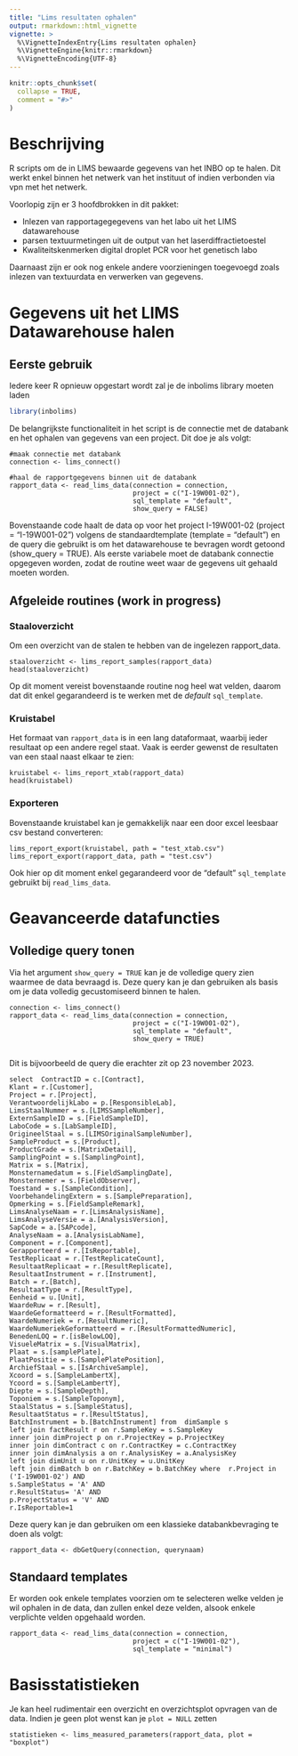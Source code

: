 ```yaml
---
title: "Lims resultaten ophalen"
output: rmarkdown::html_vignette
vignette: >
  %\VignetteIndexEntry{Lims resultaten ophalen}
  %\VignetteEngine{knitr::rmarkdown}
  %\VignetteEncoding{UTF-8}
---
```


```r
knitr::opts_chunk$set(
  collapse = TRUE,
  comment = "#>"
)
```

# Beschrijving

R scripts om de in LIMS bewaarde gegevens van het INBO op te halen. Dit werkt enkel binnen het netwerk van het instituut of indien verbonden via vpn met het netwerk.

Voorlopig zijn er 3 hoofdbrokken in dit pakket:

- Inlezen van rapportagegegevens van het labo uit het LIMS datawarehouse
- parsen textuurmetingen uit de output van het laserdiffractietoestel 
- Kwaliteitskenmerken digital droplet PCR voor het genetisch labo

Daarnaast zijn er ook nog enkele andere voorzieningen toegevoegd zoals inlezen van textuurdata en verwerken van gegevens.

# Gegevens uit het LIMS Datawarehouse halen

## Eerste gebruik

Iedere keer R opnieuw opgestart wordt zal je de inbolims library moeten laden

```r
library(inbolims)
```

De belangrijkste functionaliteit in het script is de connectie met de databank en het ophalen van gegevens van een project. Dit doe je als volgt:

````
#maak connectie met databank
connection <- lims_connect()

#haal de rapportgegevens binnen uit de databank
rapport_data <- read_lims_data(connection = connection,
                               project = c("I-19W001-02"),
                               sql_template = "default",
                               show_query = FALSE)
````
Bovenstaande code haalt de data op voor het project I-19W001-02 (project = "I-19W001-02") volgens de standaardtemplate  (template = "default") en de query die gebruikt is om het datawarehouse te bevragen wordt getoond (show_query = TRUE). Als eerste variabele moet de databank connectie opgegeven worden, zodat de routine weet waar de gegevens uit gehaald moeten worden.

## Afgeleide routines (work in progress)


### Staaloverzicht

Om een overzicht van de stalen te hebben van de ingelezen rapport_data.

````
staaloverzicht <- lims_report_samples(rapport_data)
head(staaloverzicht)
````

Op dit moment vereist bovenstaande routine nog heel wat velden, daarom dat dit enkel gegarandeerd is te werken met de *default* `sql_template`.

### Kruistabel

Het formaat van `rapport_data` is in een lang dataformaat, waarbij ieder resultaat op een andere regel staat. Vaak is eerder gewenst de resultaten van een staal naast elkaar te zien:

````
kruistabel <- lims_report_xtab(rapport_data)
head(kruistabel)
````

### Exporteren

Bovenstaande kruistabel kan je gemakkelijk naar een door excel leesbaar csv bestand converteren:

````
lims_report_export(kruistabel, path = "test_xtab.csv")
lims_report_export(rapport_data, path = "test.csv")
````
Ook hier op dit moment enkel gegarandeerd voor de "default" `sql_template` gebruikt bij `read_lims_data`.

# Geavanceerde datafuncties

## Volledige query tonen

Via het argument `show_query = TRUE` kan je de volledige query zien waarmee de data bevraagd is. Deze query kan je dan gebruiken als basis om je data volledig gecustomiseerd binnen te halen.

````
connection <- lims_connect()
rapport_data <- read_lims_data(connection = connection,
                               project = c("I-19W001-02"),
                               sql_template = "default",
                               show_query = TRUE)
                               
````

Dit is bijvoorbeeld de query die erachter zit op 23 november 2023.

````
select  ContractID = c.[Contract],
Klant = r.[Customer],
Project = r.[Project],
VerantwoordelijkLabo = p.[ResponsibleLab],
LimsStaalNummer = s.[LIMSSampleNumber],
ExternSampleID = s.[FieldSampleID],
LaboCode = s.[LabSampleID],
OrigineelStaal = s.[LIMSOriginalSampleNumber],
SampleProduct = s.[Product],
ProductGrade = s.[MatrixDetail],
SamplingPoint = s.[SamplingPoint],
Matrix = s.[Matrix],
Monsternamedatum = s.[FieldSamplingDate],
Monsternemer = s.[FieldObserver],
Toestand = s.[SampleCondition],
VoorbehandelingExtern = s.[SamplePreparation],
Opmerking = s.[FieldSampleRemark],
LimsAnalyseNaam = r.[LimsAnalysisName],
LimsAnalyseVersie = a.[AnalysisVersion],
SapCode = a.[SAPcode],
AnalyseNaam = a.[AnalysisLabName],
Component = r.[Component],
Gerapporteerd = r.[IsReportable],
TestReplicaat = r.[TestReplicateCount],
ResultaatReplicaat = r.[ResultReplicate],
ResultaatInstrument = r.[Instrument],
Batch = r.[Batch],
ResultaatType = r.[ResultType],
Eenheid = u.[Unit],
WaardeRuw = r.[Result],
WaardeGeformatteerd = r.[ResultFormatted],
WaardeNumeriek = r.[ResultNumeric],
WaardeNumeriekGeformatteerd = r.[ResultFormattedNumeric],
BenedenLOQ = r.[isBelowLOQ],
VisueleMatrix = s.[VisualMatrix],
Plaat = s.[samplePlate],
PlaatPositie = s.[SamplePlatePosition],
ArchiefStaal = s.[IsArchiveSample],
Xcoord = s.[SampleLambertX],
Ycoord = s.[SampleLambertY],
Diepte = s.[SampleDepth],
Toponiem = s.[SampleToponym],
StaalStatus = s.[SampleStatus],
ResultaatStatus = r.[ResultStatus],
BatchInstrument = b.[BatchInstrument] from  dimSample s 
left join factResult r on r.SampleKey = s.SampleKey 
inner join dimProject p on r.ProjectKey = p.ProjectKey 
inner join dimContract c on r.ContractKey = c.ContractKey 
inner join dimAnalysis a on r.AnalysisKey = a.AnalysisKey 
left join dimUnit u on r.UnitKey = u.UnitKey 
left join dimBatch b on r.BatchKey = b.BatchKey where  r.Project in ('I-19W001-02') AND 
s.SampleStatus = 'A' AND 
r.ResultStatus= 'A' AND 
p.ProjectStatus = 'V' AND 
r.IsReportable=1
```` 
Deze query kan je dan gebruiken om een klassieke databankbevraging te doen als volgt:

````
rapport_data <- dbGetQuery(connection, querynaam)
````

## Standaard templates

Er worden ook enkele templates voorzien om te selecteren welke velden je wil ophalen in de data, dan zullen enkel deze velden, alsook enkele verplichte velden opgehaald worden.

```
rapport_data <- read_lims_data(connection = connection,
                               project = c("I-19W001-02"),
                               sql_template = "minimal")

```

# Basisstatistieken

Je kan heel rudimentair een overzicht en overzichtsplot opvragen van de data. Indien je geen plot wenst kan je `plot = NULL` zetten

```
statistieken <- lims_measured_parameters(rapport_data, plot = "boxplot")

```




